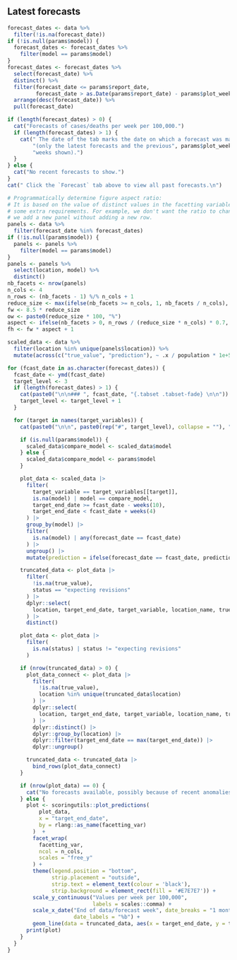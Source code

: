 <!-- Visualisation of forecasts (cases or deaths across time) for multiple
forecasting dates. -->

## Latest forecasts {.tabset .tabset_fade}

```r
forecast_dates <- data %>%
  filter(!is.na(forecast_date))
if (!is.null(params$model)) {
  forecast_dates <- forecast_dates %>%
    filter(model == params$model)
}
forecast_dates <- forecast_dates %>%
  select(forecast_date) %>%
  distinct() %>%
  filter(forecast_date <= params$report_date,
         forecast_date > as.Date(params$report_date) - params$plot_weeks * 7) %>%
  arrange(desc(forecast_date)) %>%
  pull(forecast_date)
```

```r
if (length(forecast_dates) > 0) {
  cat("Forecasts of cases/deaths per week per 100,000.")
  if (length(forecast_dates) > 1) {
    cat(" The date of the tab marks the date on which a forecast was made",
        "(only the latest forecasts and the previous", params$plot_weeks,
        "weeks shown).")
  }
} else {
  cat("No recent forecasts to show.")
}
cat(" Click the `Forecast` tab above to view all past forecasts.\n")
```

```r
# Programmatically determine figure aspect ratio:
# It is based on the value of distinct values in the facetting variables with
# some extra requirements. For example, we don't want the ratio to change when
# we add a new panel without adding a new row.
panels <- data %>%
  filter(forecast_date %in% forecast_dates)
if (!is.null(params$model)) {
  panels <- panels %>%
    filter(model == params$model)
}
panels <- panels %>%
  select(location, model) %>%
  distinct()
nb_facets <- nrow(panels)
n_cols <- 4
n_rows <- (nb_facets - 1) %/% n_cols + 1
reduce_size <- max(ifelse(nb_facets >= n_cols, 1, nb_facets / n_cols), 0.5)
fw <- 8.5 * reduce_size
ow <- paste0(reduce_size * 100, "%")
aspect <- ifelse(nb_facets > 0, n_rows / (reduce_size * n_cols) * 0.7, 1)
fh <- fw * aspect + 1
```

```r
scaled_data <- data %>%
  filter(location %in% unique(panels$location)) %>%
  mutate(across(c("true_value", "prediction"), ~ .x / population * 1e+5))

for (fcast_date in as.character(forecast_dates)) {
  fcast_date <- ymd(fcast_date)
  target_level <- 3
  if (length(forecast_dates) > 1) {
    cat(paste0("\n\n### ", fcast_date, "{.tabset .tabset-fade} \n\n"))
    target_level <- target_level + 1
  }

  for (target in names(target_variables)) {
    cat(paste0("\n\n", paste0(rep("#", target_level), collapse = ""), " ", target, "\n\n"))

    if (is.null(params$model)) {
      scaled_data$compare_model <- scaled_data$model
    } else {
      scaled_data$compare_model <- params$model
    }

    plot_data <- scaled_data |>
      filter(
        target_variable == target_variables[[target]],
        is.na(model) | model == compare_model,
        target_end_date >= fcast_date - weeks(10),
        target_end_date < fcast_date + weeks(4)
      ) |> 
      group_by(model) |> 
      filter(
        is.na(model) | any(forecast_date == fcast_date)
      ) |> 
      ungroup() |>
      mutate(prediction = ifelse(forecast_date == fcast_date, prediction, NA))

    truncated_data <- plot_data |>
      filter(
        !is.na(true_value),
        status == "expecting revisions"
      ) |>
      dplyr::select(
        location, target_end_date, target_variable, location_name, true_value
      ) |>
      distinct()

    plot_data <- plot_data |>
      filter(
        is.na(status) | status != "expecting revisions"
      )

    if (nrow(truncated_data) > 0) {
      plot_data_connect <- plot_data |>
        filter(
          !is.na(true_value),
          location %in% unique(truncated_data$location)
        ) |>
        dplyr::select(
          location, target_end_date, target_variable, location_name, true_value
        ) |>
        dplyr::distinct() |>
        dplyr::group_by(location) |>
        dplyr::filter(target_end_date == max(target_end_date)) |>
        dplyr::ungroup()

      truncated_data <- truncated_data |>
        bind_rows(plot_data_connect)
    }

    if (nrow(plot_data) == 0) {
      cat("No forecasts available, possibly because of recent anomalies in the available data.")
    } else {
      plot <- scoringutils::plot_predictions(
          plot_data, 
          x = "target_end_date",
          by = rlang::as_name(facetting_var)
        )  +
        facet_wrap(
          facetting_var, 
          ncol = n_cols,
          scales = "free_y"
        ) +
        theme(legend.position = "bottom",
              strip.placement = "outside",
              strip.text = element_text(colour = 'black'),
              strip.background = element_rect(fill = '#E7E7E7')) +
        scale_y_continuous("Values per week per 100,000",
                           labels = scales::comma) +
        scale_x_date("End of data/forecast week", date_breaks = "1 month",
                     date_labels = "%b") +
        geom_line(data = truncated_data, aes(x = target_end_date, y = true_value), linetype = "dashed")
      print(plot)
    }
  }
}
```

## {.unlisted .unnumbered}
